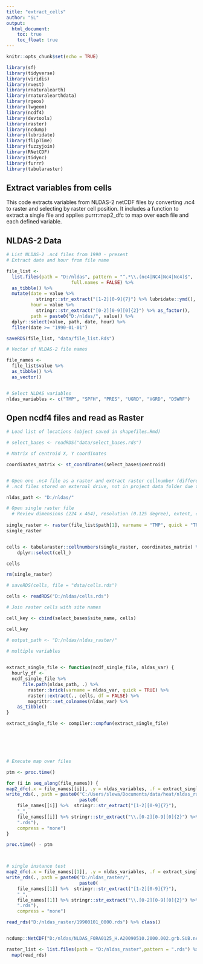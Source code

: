 ```yaml
---
title: "extract_cells"
author: "SL"
output:
  html_document:
    toc: true
    toc_float: true
---
```


```r
knitr::opts_chunk$set(echo = TRUE)

library(sf)
library(tidyverse)
library(viridis)
library(rvest)
library(rnaturalearth)
library(rnaturalearthdata)
library(rgeos)
library(lwgeom)
library(ncdf4)
library(devtools)
library(raster)
library(ncdump)
library(lubridate)
library(flipTime)
library(fuzzyjoin)
library(RNetCDF)
library(tidync)
library(furrr)
library(tabularaster)

```


## Extract variables from cells

This code extracts variables from NLDAS-2 netCDF files by converting .nc4 to raster and selecting by raster cell position. It includes a function to extract a single file and applies purrr:map2_dfc to map over each file and each defined variable.


## NLDAS-2 Data

```r

# List NLDAS-2 .nc4 files from 1990 - present
# Extract date and hour from file name

file_list <-  
  list.files(path = "D:/nldas", pattern = "^.*\\.(nc4|NC4|Nc4|Nc4)$",
                        full.names = FALSE) %>% 
  as_tibble() %>% 
  mutate(date = value %>% 
           stringr::str_extract("[1-2][0-9]{7}") %>% lubridate::ymd(),
         hour = value %>% 
           stringr::str_extract("[0-2][0-9][0]{2}") %>% as_factor(),
         path = paste0("D:/nldas/", value)) %>% 
  dplyr::select(value, path, date, hour) %>% 
  filter(date >= "1990-01-01")

saveRDS(file_list, "data/file_list.Rds")

# Vector of NLDAS-2 file names

file_names <-
  file_list$value %>%
  as_tibble() %>% 
  as_vector()


# Select NLDAS variables
nldas_variables <- c("TMP", "SPFH", "PRES", "UGRD", "VGRD", "DSWRF")

```

## Open ncdf4 files and read as Raster

```r

# Load list of locations (object saved in shapefiles.Rmd)

# select_bases <- readRDS("data/select_bases.rds")

# Matrix of centroid X, Y coordinates

coordinates_matrix <- st_coordinates(select_bases$centroid)


# Open one .nc4 file as a raster and extract raster cellnumber (different from NLDAS grid ID)
# .nc4 files stored on external drive, not in project data folder due to size

nldas_path <- "D:/nldas/"

# Open single raster file
  # Review dimensions (224 x 464), resolution (0.125 degree), extent, crs (WGS84) 
 
single_raster <- raster(file_list$path[1], varname = "TMP", quick = "TRUE")
single_raster


cells <- tabularaster::cellnumbers(single_raster, coordinates_matrix) %>% 
    dplyr::select(cell_)

cells

rm(single_raster)

# saveRDS(cells, file = "data/cells.rds")

cells <- readRDS("D:/nldas/cells.rds")

# Join raster cells with site names

cell_key <- cbind(select_bases$site_name, cells)

cell_key

# output_path <- "D:/nldas/nldas_raster/"


```

```r

# multiple variables

  
extract_single_file <- function(ncdf_single_file, nldas_var) {  
  hourly_df <-   
  ncdf_single_file %>% 
      file.path(nldas_path, .) %>% 
        raster::brick(varname = nldas_var, quick = TRUE) %>%
        raster::extract(., cells, df = FALSE) %>% 
        magrittr::set_colnames(nldas_var) %>%
    as_tibble()
}

extract_single_file <- compiler::cmpfun(extract_single_file)



 


# Execute map over files

ptm <- proc.time()

for (i in seq_along(file_names)) {
map2_dfc(.x = file_names[[i]], .y = nldas_variables, .f = extract_single_file) %>% 
write_rds(., path = paste0("C:/Users/slewa/Documents/data/heat/nldas_raster/",
                           paste0(
    file_names[[i]] %>%  stringr::str_extract("[1-2][0-9]{7}"),
    "_",
    file_names[[i]] %>% stringr::str_extract("\\.[0-2][0-9][0]{2}") %>% str_sub(start = 2L)),
    ".rds"), 
    compress = "none")
}

proc.time() - ptm



# single instance test
map2_dfc(.x = file_names[[1]], .y = nldas_variables, .f = extract_single_file) %>% 
write_rds(., path = paste0("D:/nldas_raster/",
                           paste0(
    file_names[[1]] %>%  stringr::str_extract("[1-2][0-9]{7}"),
    "_",
    file_names[[1]] %>% stringr::str_extract("\\.[0-2][0-9][0]{2}") %>% str_sub(start = 2L)),
    ".rds"), 
    compress = "none")

read_rds("D:/nldas_raster/19900101_0000.rds") %>% class()


ncdump::NetCDF("D:/nldas/NLDAS_FORA0125_H.A20090510.2000.002.grb.SUB.nc4")
```


```r
raster_list <- list.files(path = "D:/nldas_raster",pattern = ".rds") %>%
  map(read_rds)
```

